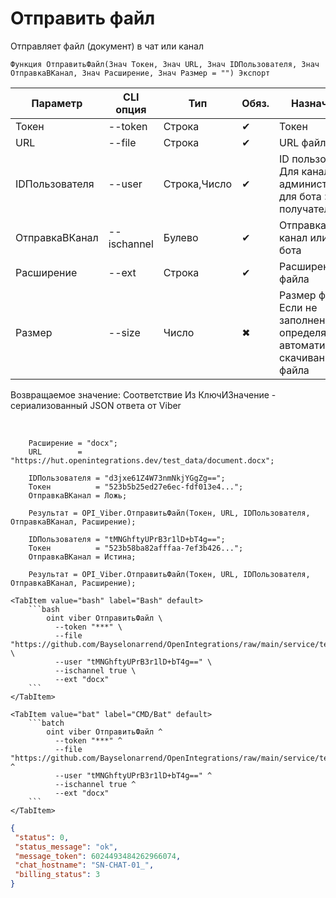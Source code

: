 ﻿---
sidebar_position: 3
description: Отправить файл и другие функции для работы с Viber в Открытом пакете интеграций - бесплатной open-source библиотеке интеграций для 1С:Предприятие 8, OneScript и CLI
keywords: [1C, 1С, 1С:Предприятие, 1С:Предприятие 8.3, API, Интеграция, Сервисы, Обмен, OneScript, CLI, Viber]
---


# Отправить файл
 Отправляет файл (документ) в чат или канал



`Функция ОтправитьФайл(Знач Токен, Знач URL, Знач IDПользователя, Знач ОтправкаВКанал, Знач Расширение, Знач Размер = "") Экспорт`

  | Параметр | CLI опция | Тип | Обяз. | Назначение |
  |-|-|-|-|-|
  | Токен | --token | Строка | &#x2714; | Токен |
  | URL | --file | Строка | &#x2714; | URL файла |
  | IDПользователя | --user | Строка,Число | &#x2714; | ID пользователя. Для канала > администратора, для бота > получателя |
  | ОтправкаВКанал | --ischannel | Булево | &#x2714; | Отправка в канал или в чат бота |
  | Расширение | --ext | Строка | &#x2714; | Расширение файла |
  | Размер | --size | Число | &#x2716; | Размер файла. Если не заполнен > определяется автоматически скачиванием файла |

  
  Возвращаемое значение:   Соответствие Из КлючИЗначение - сериализованный JSON ответа от Viber

<br/>




```bsl title="Пример использования для 1С:Предприятие/OneScript"
    Расширение = "docx";
    URL        = "https://hut.openintegrations.dev/test_data/document.docx";

    IDПользователя = "d3jxe61Z4W73nmNkjYGgZg==";
    Токен          = "523b5b25ed27e6ec-fdf013e4...";
    ОтправкаВКанал = Ложь;

    Результат = OPI_Viber.ОтправитьФайл(Токен, URL, IDПользователя, ОтправкаВКанал, Расширение);

    IDПользователя = "tMNGhftyUPrB3r1lD+bT4g==";
    Токен          = "523b58ba82afffaa-7ef3b426...";
    ОтправкаВКанал = Истина;

    Результат = OPI_Viber.ОтправитьФайл(Токен, URL, IDПользователя, ОтправкаВКанал, Расширение);
```
    

 <Tabs>
  
    <TabItem value="bash" label="Bash" default>
        ```bash
            oint viber ОтправитьФайл \
              --token "***" \
              --file "https://github.com/Bayselonarrend/OpenIntegrations/raw/main/service/test_data/document.docx" \
              --user "tMNGhftyUPrB3r1lD+bT4g==" \
              --ischannel true \
              --ext "docx"
        ```
    </TabItem>
  
    <TabItem value="bat" label="CMD/Bat" default>
        ```batch
            oint viber ОтправитьФайл ^
              --token "***" ^
              --file "https://github.com/Bayselonarrend/OpenIntegrations/raw/main/service/test_data/document.docx" ^
              --user "tMNGhftyUPrB3r1lD+bT4g==" ^
              --ischannel true ^
              --ext "docx"
        ```
    </TabItem>
</Tabs>


```json title="Результат"
{
 "status": 0,
 "status_message": "ok",
 "message_token": 6024493484262966074,
 "chat_hostname": "SN-CHAT-01_",
 "billing_status": 3
}
```
